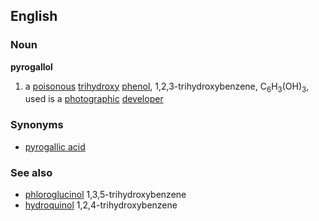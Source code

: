 ==English==
===Noun===
'''pyrogallol'''
#{{chemistry}} a [[poisonous]] [[trihydroxy]] [[phenol]], 1,2,3-trihydroxybenzene, C<sub>6</sub>H<sub>3</sub>(OH)<sub>3</sub>, used is a [[photographic]] [[developer]]
===Synonyms===
*[[pyrogallic acid]]
===See also===
*[[phloroglucinol]] 1,3,5-trihydroxybenzene
*[[hydroquinol]] 1,2,4-trihydroxybenzene